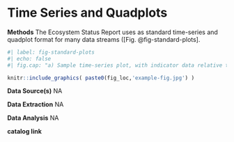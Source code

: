 # Time Series and Quadplots

**Methods** 
The Ecosystem Status Report uses as standard time-series and quadplot format for many data streams ([Fig. @fig-standard-plots].

```r
#| label: fig-standard-plots
#| echo: false
#| fig.cap: "a) Sample time-series plot, with indicator data relative to the long-term mean (black dashed horizontal line) and ±1.0 standard deviation (SD; solid blue lines) of the full time series. Dotted black line indicates missing data, and points (when included) indicate data. Arrow at the right indicates if the trend over the evaluation period (shaded blue) is positive (↗), negative (↘), or neutral (↔). Symbol at the lower right indicates if the recent mean was greater than (+), less than (-), or within 1.0 SD of the long-term mean. When possible, times series indicate observation error (gray envelope), defined for each plot (e.g., SD, standard error, or 95% confidence intervals). b) Sample time-series plot with the indicator plotted relative to a threshold value (blue line). Dashed lines indicate upper and lower observation error, again defined for each plot. Dotted black line indicates missing data. c) Sample quad plot where each point represents one normalized time series. The position of a point indicates if the recent trend was increasing or decreasing over the evaluation period and whether the recent mean over the evaluation period"

knitr::include_graphics( paste0(fig_loc,'example-fig.jpg') )
```

**Data Source(s)** NA

**Data Extraction** NA

**Data Analysis** NA

**catalog link**
